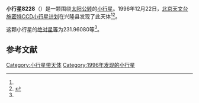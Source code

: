 {{Infobox planet
| bgcolour = #FFFFC0
| name = 8228
| symbol = 
| image = 
| caption = 
| discovery = yes
| discovery_ref = 
| discoverer = [[北京天文台施密特CCD小行星计划|北京天文台施密特CCD小行星计划]]
| discovery_site = [[兴隆县|兴隆县]] 
| discovered = 1996年12月22日
| designations = yes
| mp_name = 
| named_after = 
| alt_names = 1996 YB2/ 1955 XU / 1963 TZ / 1963 VO / 1988 VR4
| mp_category = [[主带小行星|主带小行星]]
| orbit_ref = <ref name="a">[http://ssd.jpl.nasa.gov/sbdb.cgi?sstr=8228 8228] {{Wayback|url=http://ssd.jpl.nasa.gov/sbdb.cgi?sstr=8228 |date=20210810054227 }}，小行星數據庫瀏覽器（JPL Small-Body Database Browser）－[[美国国家航空航天局|美国国家航空航天局]]喷气推进实验室</ref>
| epoch = 2456400.5 (2013年4月18日更新)
| aphelion = {{convert|3.0549655|AU|km|3|abbr=on|lk=out}}
| perihelion = {{convert|2.0948785|AU|km|3|abbr=on}}
| semimajor = {{convert|2.5749220|AU|km|3|abbr=on}}
| eccentricity = 0.1864303
| period = 1509.192238 [[日|日]]<br />4.13[[儒略年|儒略年]]
| avg_speed = 
| inclination = 12.28613
| asc_node = 172.17525
| mean_anomaly = 
| arg_peri = 231.96080
| satellites = 
| physical_characteristics = yes
| dimensions = 
| mass = 
| density = 
| surface_grav = 
| escape_velocity = 
| sidereal_day = 
| axial_tilt = 
| pole_ecliptic_lat = 
| pole_ecliptic_lon = 
| albedo = 
| temperatures= 
| temp_name1 = 
| mean_temp_1 = 
| max_temp_1 = 
| temp_name2 = 
| max_temp_2 = 
| spectral_type = 
| abs_magnitude = 231.96080
}}

'''小行星8228'''（{{lang-en|8228}}）是一颗围绕[[太阳|太阳]][[公转|公转]]的[[小行星|小行星]]。1996年12月22日，[[北京天文台施密特CCD小行星计划|北京天文台施密特CCD小行星计划]]在兴隆县发现了此天体<ref name="a" /><ref>{{cite news|title=小行星列表|url=http://cfa-www.harvard.edu/iau/lists/NumberedMPs.txt|accessdate=2013-07-08|newspaper=哈佛大学|archive-date=2008-05-17|archive-url=https://web.archive.org/web/20080517010638/http://cfa-www.harvard.edu/iau/lists/NumberedMPs.txt|dead-url=no}}</ref>。

这颗小行星的[[绝对星等|绝对星等]]为231.96080等<ref name="a" />。

==参考文献==
{{reflist}}
{{Minor Planet Number|[[小行星8227|小行星8227]]|[[小行星8229|小行星8229]]}}

{{小天体}}

[[Category:小行星带天体|Category:小行星带天体]]
[[Category:1996年发现的小行星|Category:1996年发现的小行星]]

{{asteroid-stub}}